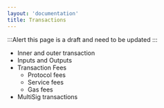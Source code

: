 ```yaml
---
layout: 'documentation'
title: Transactions
---
```


:::Alert
this page is a draft and need to be updated
:::

- Inner and outer transaction
- Inputs and Outputs
- Transaction Fees
  - Protocol fees
  - Service fees
  - Gas fees
- MultiSig transactions
